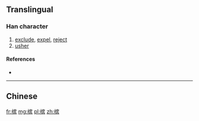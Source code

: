 {{also|擯}}
==Translingual==

===Han character===
{{Han char|rn=64|rad=手|as=10|sn=13|four=|canj=QJOC|ids=⿰扌宾}}

# [[exclude]], [[expel]], [[reject]]
# [[usher]]

====References====
* {{Han ref|kx=0449.081|hdz=31937.030|uh=6448|ud=25672}}

----

==Chinese==
{{zh-see|擯}}

[[fr:摈]]
[[mg:摈]]
[[pl:摈]]
[[zh:摈]]